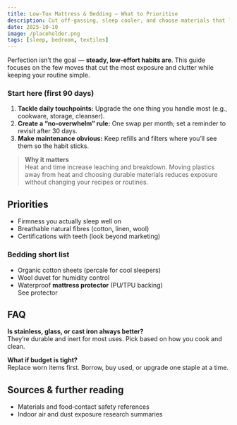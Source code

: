 ```yaml
---
title: Low-Tox Mattress & Bedding — What to Prioritise
description: Cut off-gassing, sleep cooler, and choose materials that last.
date: 2025-10-10
image: /placeholder.png
tags: [sleep, bedroom, textiles]
---
```

Perfection isn’t the goal — **steady, low‑effort habits are**. This guide focuses on the few moves that cut the most exposure and clutter while keeping your routine simple.

### Start here (first 90 days)
1. **Tackle daily touchpoints:** Upgrade the one thing you handle most (e.g., cookware, storage, cleanser).
2. **Create a “no‑overwhelm” rule:** One swap per month; set a reminder to revisit after 30 days.
3. **Make maintenance obvious:** Keep refills and filters where you’ll see them so the habit sticks.

> **Why it matters**  
> Heat and time increase leaching and breakdown. Moving plastics away from heat and choosing durable materials reduces exposure without changing your recipes or routines.

## Priorities

- Firmness you actually sleep well on
- Breathable natural fibres (cotton, linen, wool)
- Certifications with teeth (look beyond marketing)

### Bedding short list

- Organic cotton sheets (percale for cool sleepers)  
- Wool duvet for humidity control  
- Waterproof **mattress protector** (PU/TPU backing)  
  <AmazonLink asin="B07PGL2N7J">See protector</AmazonLink>

## FAQ
**Is stainless, glass, or cast iron always better?**  
They’re durable and inert for most uses. Pick based on how you cook and clean.

**What if budget is tight?**  
Replace worn items first. Borrow, buy used, or upgrade one staple at a time.

## Sources & further reading
- Materials and food‑contact safety references
- Indoor air and dust exposure research summaries
